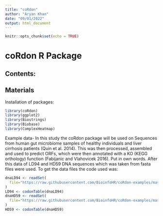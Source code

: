 ```yaml
---
title: "coRdon"
author: "Aryan Khan"
date: "09/01/2022"
output: html_document
---
```


```r
knitr::opts_chunk$set(echo = TRUE)
```

# coRdon R Package

## Contents:


## Materials

Installation of packages:

```r
library(coRdon)
library(ggplot2)
library(Biostrings)
library(Biobase)
library(ComplexHeatmap)
```




Example data- In this study the coRdon package will be used on Sequences from human gut microbiome samples of healthy individuals and liver cirrhosis patients (Quin et al. 2014). This was then processed, assembled and used to predict ORFs, which were then annotated with a KO (KEGG orthology) function (Fabijanic and Vlahovicek 2016). Put in own words. After this data of LD94 and HD59 DNA sequences which was taken from fasta files were used. To get the data files the code used was:

```r
dnaLD94 <- readSet(
  file="https://raw.githubusercontent.com/BioinfoHR/coRdon-examples/master/LD94.fasta"
)
LD94 <- codonTable(dnaLD94)
dnaHD59 <- readSet(
  file="https://raw.githubusercontent.com/BioinfoHR/coRdon-examples/master/HD59.fasta"
)
HD59 <- codonTable(dnaHD59)

```



